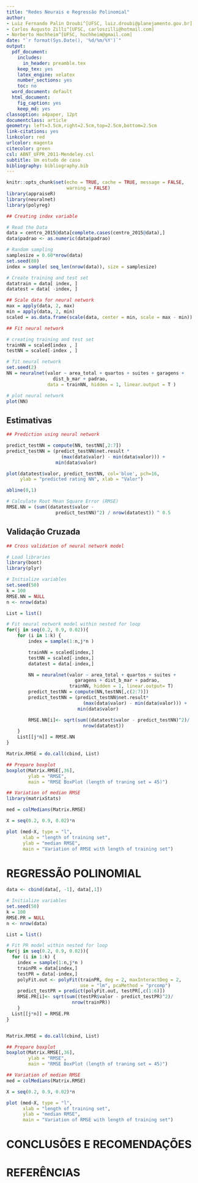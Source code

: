 ```yaml
---
title: "Redes Neurais e Regressão Polinomial"
author:
- Luiz Fernando Palin Droubi^[UFSC, luiz.droubi@planejamento.gov.br]
- Carlos Augusto Zilli^[UFSC, carloszilli@hotmail.com]
- Norberto Hochheim^[UFSC, hochheim@gmail.com]
date: "`r format(Sys.Date(), '%d/%m/%Y')`"
output:
  pdf_document:
    includes:
      in_header: preamble.tex
    keep_tex: yes
    latex_engine: xelatex
    number_sections: yes
    toc: no
  word_document: default
  html_document:
    fig_caption: yes
    keep_md: yes
classoption: a4paper, 12pt
documentclass: article
geometry: left=3.5cm,right=2.5cm,top=2.5cm,bottom=2.5cm
link-citations: yes
linkcolor: red
urlcolor: magenta
citecolor: green
csl: ABNT_UFPR_2011-Mendeley.csl
subtitle: Um estudo de caso
bibliography: bibliography.bib
---
```


```r
knitr::opts_chunk$set(echo = TRUE, cache = TRUE, message = FALSE, 
                      warning = FALSE)
library(appraiseR)
library(neuralnet)
library(polyreg)
```



```r
## Creating index variable 

# Read the Data
data = centro_2015@data[complete.cases(centro_2015@data),]
data$padrao <- as.numeric(data$padrao)

# Random sampling
samplesize = 0.60*nrow(data)
set.seed(80)
index = sample( seq_len(nrow(data)), size = samplesize)

# Create training and test set
datatrain = data[ index, ]
datatest = data[ -index, ]
```

```r
## Scale data for neural network
max = apply(data, 2, max)
min = apply(data, 2, min)
scaled = as.data.frame(scale(data, center = min, scale = max - min))
```

```r
## Fit neural network 

# creating training and test set
trainNN = scaled[index , ]
testNN = scaled[-index , ]

# fit neural network
set.seed(2)
NN = neuralnet(valor ~ area_total + quartos + suites + garagens + 
                 dist_b_mar + padrao, 
               data = trainNN, hidden = 1, linear.output = T )

# plot neural network
plot(NN)

```

## Estimativas

```r
## Prediction using neural network

predict_testNN = compute(NN, testNN[,2:7])
predict_testNN = (predict_testNN$net.result * 
                    (max(data$valor) - min(data$valor))) + 
                  min(data$valor)

plot(datatest$valor, predict_testNN, col='blue', pch=16, 
     ylab = "predicted rating NN", xlab = "Valor")

abline(0,1)

# Calculate Root Mean Square Error (RMSE)
RMSE.NN = (sum((datatest$valor - 
                  predict_testNN)^2) / nrow(datatest)) ^ 0.5
```

## Validação Cruzada

```r
## Cross validation of neural network model

# Load libraries
library(boot)
library(plyr)

# Initialize variables
set.seed(50)
k = 100
RMSE.NN = NULL
n <- nrow(data)

List = list()

# Fit neural network model within nested for loop
for(j in seq(0.2, 0.9, 0.02)){
    for (i in 1:k) {
        index = sample(1:n,j*n )

        trainNN = scaled[index,]
        testNN = scaled[-index,]
        datatest = data[-index,]

        NN = neuralnet(valor ~ area_total + quartos + suites + 
                         garagens + dist_b_mar + padrao,
                       trainNN, hidden = 1, linear.output= T)
        predict_testNN = compute(NN,testNN[,c(2:7)])
        predict_testNN = (predict_testNN$net.result*
                            (max(data$valor) - min(data$valor))) +
                          min(data$valor)

        RMSE.NN[i]<- sqrt(sum((datatest$valor - predict_testNN)^2)/
                            nrow(datatest))
    }
    List[[j*n]] = RMSE.NN
}

Matrix.RMSE = do.call(cbind, List)

## Prepare boxplot
boxplot(Matrix.RMSE[,36], 
        ylab = "RMSE", 
        main = "RMSE BoxPlot (length of traning set = 45)")

```

```r
## Variation of median RMSE 
library(matrixStats)

med = colMedians(Matrix.RMSE)

X = seq(0.2, 0.9, 0.02)*n

plot (med~X, type = "l", 
      xlab = "length of training set", 
      ylab = "median RMSE", 
      main = "Variation of RMSE with length of training set")
```

# REGRESSÃO POLINOMIAL

```r
data <- cbind(data[, -1], data[,1])

# Initialize variables
set.seed(50)
k = 100
RMSE.PR = NULL
n <- nrow(data)

List = list()

# Fit PR model within nested for loop
for(j in seq(0.2, 0.9, 0.02)){
  for (i in 1:k) {
    index = sample(1:n,j*n )
    trainPR = data[index,]
    testPR = data[-index,]
    polyFit.out <- polyFit(trainPR, deg = 2, maxInteractDeg = 2, 
                           use = "lm", pcaMethod = "prcomp")
    predict_testPR = predict(polyFit.out, testPR[,c(1:6)])
    RMSE.PR[i]<- sqrt(sum((testPR$valor - predict_testPR)^2)/
                        nrow(trainPR))
    }
  List[[j*n]] = RMSE.PR
}


Matrix.RMSE = do.call(cbind, List)

## Prepare boxplot
boxplot(Matrix.RMSE[,36], 
        ylab = "RMSE", 
        main = "RMSE BoxPlot (length of traning set = 45)")
```

```r
## Variation of median RMSE 
med = colMedians(Matrix.RMSE)

X = seq(0.2, 0.9, 0.02)*n

plot (med~X, type = "l", 
      xlab = "length of training set", 
      ylab = "median RMSE", 
      main = "Variation of RMSE with length of training set")
```

# CONCLUSÕES E RECOMENDAÇÕES

# REFERÊNCIAS

